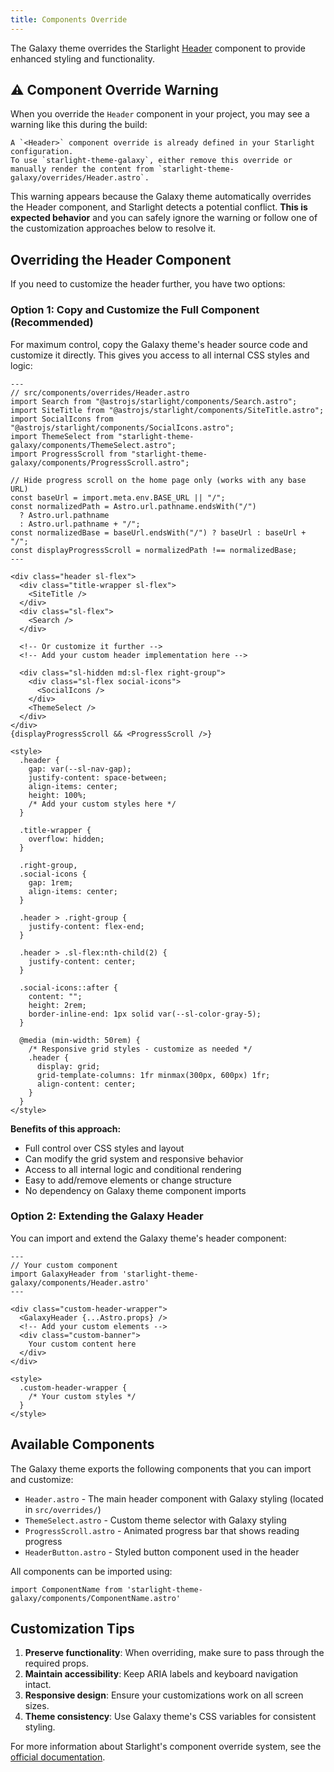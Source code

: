 ```yaml
---
title: Components Override
---
```


The Galaxy theme overrides the Starlight [Header](https://starlight.astro.build/reference/overrides/#header-1) component to provide enhanced styling and functionality.

## ⚠️ Component Override Warning

When you override the `Header` component in your project, you may see a warning like this during the build:

```text wrap
A `<Header>` component override is already defined in your Starlight configuration.
To use `starlight-theme-galaxy`, either remove this override or manually render the content from `starlight-theme-galaxy/overrides/Header.astro`.
```

This warning appears because the Galaxy theme automatically overrides the Header component, and Starlight detects a potential conflict. **This is expected behavior** and you can safely ignore the warning or follow one of the customization approaches below to resolve it.

## Overriding the Header Component

If you need to customize the header further, you have two options:

### Option 1: Copy and Customize the Full Component (Recommended)

For maximum control, copy the Galaxy theme's header source code and customize it directly. This gives you access to all internal CSS styles and logic:

```astro
---
// src/components/overrides/Header.astro
import Search from "@astrojs/starlight/components/Search.astro";
import SiteTitle from "@astrojs/starlight/components/SiteTitle.astro";
import SocialIcons from "@astrojs/starlight/components/SocialIcons.astro";
import ThemeSelect from "starlight-theme-galaxy/components/ThemeSelect.astro";
import ProgressScroll from "starlight-theme-galaxy/components/ProgressScroll.astro";

// Hide progress scroll on the home page only (works with any base URL)
const baseUrl = import.meta.env.BASE_URL || "/";
const normalizedPath = Astro.url.pathname.endsWith("/")
  ? Astro.url.pathname
  : Astro.url.pathname + "/";
const normalizedBase = baseUrl.endsWith("/") ? baseUrl : baseUrl + "/";
const displayProgressScroll = normalizedPath !== normalizedBase;
---

<div class="header sl-flex">
  <div class="title-wrapper sl-flex">
    <SiteTitle />
  </div>
  <div class="sl-flex">
    <Search />
  </div>
 
  <!-- Or customize it further -->
  <!-- Add your custom header implementation here -->

  <div class="sl-hidden md:sl-flex right-group">
    <div class="sl-flex social-icons">
      <SocialIcons />
    </div>
    <ThemeSelect />
  </div>
</div>
{displayProgressScroll && <ProgressScroll />}

<style>
  .header {
    gap: var(--sl-nav-gap);
    justify-content: space-between;
    align-items: center;
    height: 100%;
    /* Add your custom styles here */
  }

  .title-wrapper {
    overflow: hidden;
  }

  .right-group,
  .social-icons {
    gap: 1rem;
    align-items: center;
  }

  .header > .right-group {
    justify-content: flex-end;
  }

  .header > .sl-flex:nth-child(2) {
    justify-content: center;
  }
  
  .social-icons::after {
    content: "";
    height: 2rem;
    border-inline-end: 1px solid var(--sl-color-gray-5);
  }

  @media (min-width: 50rem) {
    /* Responsive grid styles - customize as needed */
    .header {
      display: grid;
      grid-template-columns: 1fr minmax(300px, 600px) 1fr;
      align-content: center;
    }
  }
</style>
```

**Benefits of this approach:**
- Full control over CSS styles and layout
- Can modify the grid system and responsive behavior  
- Access to all internal logic and conditional rendering
- Easy to add/remove elements or change structure
- No dependency on Galaxy theme component imports

### Option 2: Extending the Galaxy Header

You can import and extend the Galaxy theme's header component:

```astro
---
// Your custom component
import GalaxyHeader from 'starlight-theme-galaxy/components/Header.astro'
---

<div class="custom-header-wrapper">
  <GalaxyHeader {...Astro.props} />
  <!-- Add your custom elements -->
  <div class="custom-banner">
    Your custom content here
  </div>
</div>

<style>
  .custom-header-wrapper {
    /* Your custom styles */
  }
</style>
```

## Available Components

The Galaxy theme exports the following components that you can import and customize:

- `Header.astro` - The main header component with Galaxy styling (located in `src/overrides/`)
- `ThemeSelect.astro` - Custom theme selector with Galaxy styling
- `ProgressScroll.astro` - Animated progress bar that shows reading progress
- `HeaderButton.astro` - Styled button component used in the header

All components can be imported using:
```astro
import ComponentName from 'starlight-theme-galaxy/components/ComponentName.astro'
```

## Customization Tips

1. **Preserve functionality**: When overriding, make sure to pass through the required props.
2. **Maintain accessibility**: Keep ARIA labels and keyboard navigation intact.
3. **Responsive design**: Ensure your customizations work on all screen sizes.
4. **Theme consistency**: Use Galaxy theme's CSS variables for consistent styling.

For more information about Starlight's component override system, see the [official documentation](https://starlight.astro.build/reference/overrides/).

